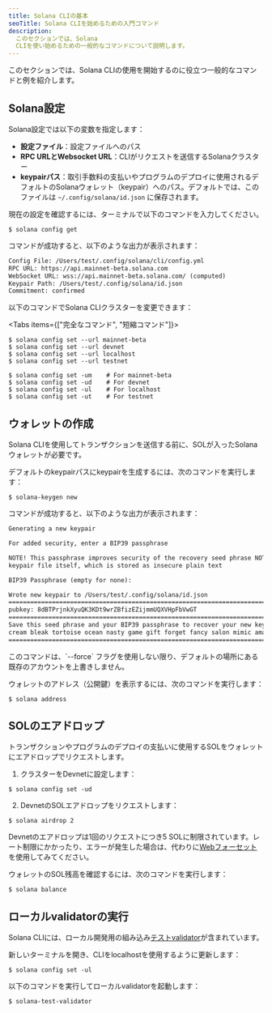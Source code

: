 ```yaml
---
title: Solana CLIの基本
seoTitle: Solana CLIを始めるための入門コマンド
description:
  このセクションでは、Solana
  CLIを使い始めるための一般的なコマンドについて説明します。
---
```


このセクションでは、Solana
CLIの使用を開始するのに役立つ一般的なコマンドと例を紹介します。

## Solana設定

Solana設定では以下の変数を指定します：

- **設定ファイル**：設定ファイルへのパス
- **RPC URLとWebsocket URL**：CLIがリクエストを送信するSolanaクラスター
- **keypairパス**：取引手数料の支払いやプログラムのデプロイに使用されるデフォルトのSolanaウォレット（keypair）へのパス。デフォルトでは、このファイルは
  `~/.config/solana/id.json` に保存されます。

現在の設定を確認するには、ターミナルで以下のコマンドを入力してください。

```terminal
$ solana config get
```

コマンドが成功すると、以下のような出力が表示されます：

```txt title="Example output"
Config File: /Users/test/.config/solana/cli/config.yml
RPC URL: https://api.mainnet-beta.solana.com
WebSocket URL: wss://api.mainnet-beta.solana.com/ (computed)
Keypair Path: /Users/test/.config/solana/id.json
Commitment: confirmed
```

以下のコマンドでSolana CLIクラスターを変更できます：

<Tabs items={["完全なコマンド", "短縮コマンド"]}>

<Tab value="完全なコマンド">

```terminal
$ solana config set --url mainnet-beta
$ solana config set --url devnet
$ solana config set --url localhost
$ solana config set --url testnet
```

</Tab>
<Tab value="短縮コマンド">

```terminal
$ solana config set -um    # For mainnet-beta
$ solana config set -ud    # For devnet
$ solana config set -ul    # For localhost
$ solana config set -ut    # For testnet
```

</Tab>
</Tabs>

## ウォレットの作成

Solana
CLIを使用してトランザクションを送信する前に、SOLが入ったSolanaウォレットが必要です。

デフォルトのkeypairパスにkeypairを生成するには、次のコマンドを実行します：

```terminal
$ solana-keygen new
```

コマンドが成功すると、以下のような出力が表示されます：

```txt title="Example output"
Generating a new keypair

For added security, enter a BIP39 passphrase

NOTE! This passphrase improves security of the recovery seed phrase NOT the
keypair file itself, which is stored as insecure plain text

BIP39 Passphrase (empty for none):

Wrote new keypair to /Users/test/.config/solana/id.json
===========================================================================
pubkey: 8dBTPrjnkXyuQK3KDt9wrZBfizEZijmmUQXVHpFbVwGT
===========================================================================
Save this seed phrase and your BIP39 passphrase to recover your new keypair:
cream bleak tortoise ocean nasty game gift forget fancy salon mimic amazing
===========================================================================
```

<Callout type="info">
  このコマンドは、`--force`
  フラグを使用しない限り、デフォルトの場所にある既存のアカウントを上書きしません。
</Callout>

ウォレットのアドレス（公開鍵）を表示するには、次のコマンドを実行します：

```terminal
$ solana address
```

## SOLのエアドロップ

トランザクションやプログラムのデプロイの支払いに使用するSOLをウォレットにエアドロップでリクエストします。

1. クラスターをDevnetに設定します：

```terminal
$ solana config set -ud
```

2. DevnetのSOLエアドロップをリクエストします：

```terminal
$ solana airdrop 2
```

<Callout>

Devnetのエアドロップは1回のリクエストにつき5
SOLに制限されています。レート制限にかかったり、エラーが発生した場合は、代わりに[Webフォーセット](https://faucet.solana.com)を使用してみてください。

</Callout>

ウォレットのSOL残高を確認するには、次のコマンドを実行します：

```terminal
$ solana balance
```

## ローカルvalidatorの実行

Solana
CLIには、ローカル開発用の組み込み[テストvalidator](https://docs.anza.xyz/cli/examples/test-validator)が含まれています。

新しいターミナルを開き、CLIをlocalhostを使用するように更新します：

```terminal
$ solana config set -ul
```

以下のコマンドを実行してローカルvalidatorを起動します：

```terminal
$ solana-test-validator
```
